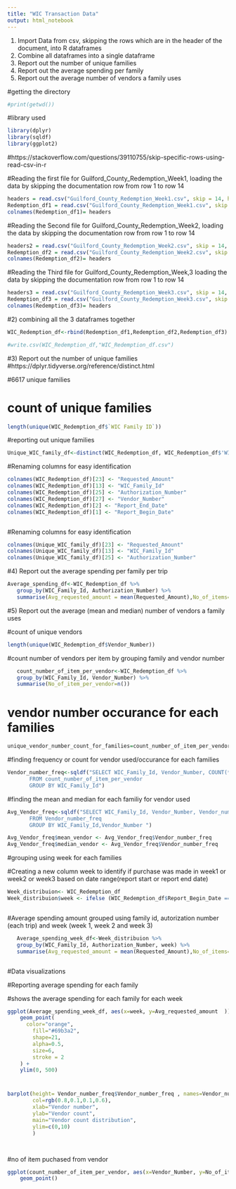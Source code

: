 ```yaml
---
title: "WIC Transaction Data"
output: html_notebook
---
```


1) Import Data from csv, skipping the rows which are in the header of the document, into R dataframes
2) Combine all dataframes into a single dataframe
3) Report out the number of unique families
4) Report out the average spending per family
5) Report out the average number of vendors a family uses

#getting the directory

```r
#print(getwd())

```
#library used

```r
library(dplyr)
library(sqldf)
library(ggplot2)

```


#https://stackoverflow.com/questions/39110755/skip-specific-rows-using-read-csv-in-r

#Reading the first file for Guilford_County_Redemption_Week1, loading the data by skipping the documentation row from row 1 to row 14

```r
headers = read.csv("Guilford_County_Redemption_Week1.csv", skip = 14, header = F, nrows = 1, as.is = T)
Redemption_df1 = read.csv("Guilford_County_Redemption_Week1.csv", skip = 15, header = F)
colnames(Redemption_df1)= headers
```


#Reading the Second file for Guilford_County_Redemption_Week2, loading the data by skipping the documentation row from row 1 to row 14


```r
headers2 = read.csv("Guilford_County_Redemption_Week2.csv", skip = 14, header = F, nrows = 1, as.is = T)
Redemption_df2 = read.csv("Guilford_County_Redemption_Week2.csv", skip = 15, header = F)
colnames(Redemption_df2)= headers

```


#Reading the Third file for Guilford_County_Redemption_Week,3 loading the data by skipping the documentation row from row 1 to row 14


```r
headers3 = read.csv("Guilford_County_Redemption_Week3.csv", skip = 14, header = F, nrows = 1, as.is = T)
Redemption_df3 = read.csv("Guilford_County_Redemption_Week3.csv", skip = 15, header = F)
colnames(Redemption_df3)= headers

```


#2) combining all the 3 dataframes together

```r
WIC_Redemption_df<-rbind(Redemption_df1,Redemption_df2,Redemption_df3)

#write.csv(WIC_Redemption_df,"WIC_Redemption_df.csv")

```

#3) Report out the number of unique families
#https://dplyr.tidyverse.org/reference/distinct.html

#6617 unique families

# count of unique families

```r
length(unique(WIC_Redemption_df$`WIC Family ID`))

```
#reporting out unique families 

```r

Unique_WIC_family_df<-distinct(WIC_Redemption_df, WIC_Redemption_df$'WIC Family ID', .keep_all = TRUE)

```

#Renaming columns for easy identification

```r
colnames(WIC_Redemption_df)[23] <- "Requested_Amount"
colnames(WIC_Redemption_df)[13] <- "WIC_Family_Id"
colnames(WIC_Redemption_df)[25] <- "Authorization_Number"
colnames(WIC_Redemption_df)[27] <- "Vendor_Number"
colnames(WIC_Redemption_df)[2] <- "Report_End_Date"
colnames(WIC_Redemption_df)[1] <- "Report_Begin_Date"



```



#Renaming columns for easy identification

```r
colnames(Unique_WIC_family_df)[23] <- "Requested_Amount"
colnames(Unique_WIC_family_df)[13] <- "WIC_Family_Id"
colnames(Unique_WIC_family_df)[25] <- "Authorization_Number"

```



#4) Report out the average spending per family per trip


```r

Average_spending_df<-WIC_Redemption_df %>%
   group_by(WIC_Family_Id, Authorization_Number) %>% 
   summarise(Avg_requested_amount = mean(Requested_Amount),No_of_items=n())
```


#5) Report out the average (mean and median) number of vendors a family uses


#count of unique vendors

```r
length(unique(WIC_Redemption_df$Vendor_Number))

```

#count number of vendors per item by grouping family and vendor number


```r
   count_number_of_item_per_vendor<-WIC_Redemption_df %>%
   group_by(WIC_Family_Id, Vendor_Number) %>% 
   summarise(No_of_item_per_vendor=n())
```
# vendor number occurance for each families 

```r

unique_vendor_number_count_for_families=count_number_of_item_per_vendor %>% group_by(Vendor_Number) %>% tally()


```

#finding frequency or count for vendor used/occurance for each families

```r
Vendor_number_freq<-sqldf("SELECT WIC_Family_Id, Vendor_Number, COUNT(*) as Vendor_number_freq
       FROM count_number_of_item_per_vendor
       GROUP BY WIC_Family_Id")
```


#finding the mean and median for each familiy for vendor used


```r

Avg_Vendor_freq<-sqldf("SELECT WIC_Family_Id, Vendor_Number, Vendor_number_freq, avg(Vendor_number_freq), median (Vendor_number_freq)
       FROM Vendor_number_freq
       GROUP BY WIC_Family_Id,Vendor_Number ")

Avg_Vendor_freq$mean_vendor <- Avg_Vendor_freq$Vendor_number_freq
Avg_Vendor_freq$median_vendor <- Avg_Vendor_freq$Vendor_number_freq

```


#grouping using week for each families

#Creating a new column week to identify if purchase was made in week1 or week2 or week3 based on date range(report start or report end date)

```r
Week_distribuion<- WIC_Redemption_df
Week_distribuion$week <- ifelse (WIC_Redemption_df$Report_Begin_Date == '2/17/2021' & WIC_Redemption_df$Report_End_Date == '2/23/2021','Week1',ifelse(WIC_Redemption_df$Report_Begin_Date == '2/24/2021' & WIC_Redemption_df$Report_End_Date == '3/2/2021','Week2','week3' ))



```

#Average spending amount grouped using family id, autorization number (each trip) and week (week 1, week 2 and week 3)


```r
   Average_spending_week_df<-Week_distribuion %>%
   group_by(WIC_Family_Id, Authorization_Number, week) %>% 
   summarise(Avg_requested_amount = mean(Requested_Amount),No_of_items=n())
```

```r

```



#Data visualizations

#Reporting average spending for each family

#shows the average spending for each family for each week
```r
ggplot(Average_spending_week_df, aes(x=week, y=Avg_requested_amount  )) + 
    geom_point(
      color="orange",
        fill="#69b3a2",
        shape=21,
        alpha=0.5,
        size=6,
        stroke = 2
    ) +
    ylim(0, 500)
```


# 


```r
barplot(height= Vendor_number_freq$Vendor_number_freq , names=Vendor_number_freq$Vendor_Number , 
        col=rgb(0.8,0.1,0.1,0.6),
        xlab="Vendor number", 
        ylab="Vendor count", 
        main="Vendor count distribution", 
        ylim=c(0,10)
        )




```
#no of item puchased from vendor

```r
ggplot(count_number_of_item_per_vendor, aes(x=Vendor_Number, y=No_of_item_per_vendor)) + 
    geom_point()
```

